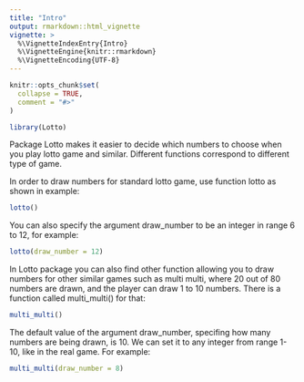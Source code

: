 ```yaml
---
title: "Intro"
output: rmarkdown::html_vignette
vignette: >
  %\VignetteIndexEntry{Intro}
  %\VignetteEngine{knitr::rmarkdown}
  %\VignetteEncoding{UTF-8}
---
```


```r
knitr::opts_chunk$set(
  collapse = TRUE,
  comment = "#>"
)
```

```r
library(Lotto)
```
Package Lotto makes it easier to decide which numbers to choose when you play lotto game and similar. Different functions correspond to different type of game.

In order to draw numbers for standard lotto game, use function lotto as shown in example:
```r
lotto()
```

You can also specify the argument draw_number to be an integer in range 6 to 12, for example:
```r
lotto(draw_number = 12)
```

In Lotto package you can also find other function allowing you to draw numbers for other similar games such as multi multi, where 20 out of 80 numbers are drawn, and the player can draw 1 to 10 numbers. There is a function called multi_multi() for that:
```r
multi_multi()
```

The default value of the argument draw_number, specifing how many numbers are being drawn, is 10. We can set it to any integer from range 1-10, like in the real game. For example:
```r
multi_multi(draw_number = 8)
```
